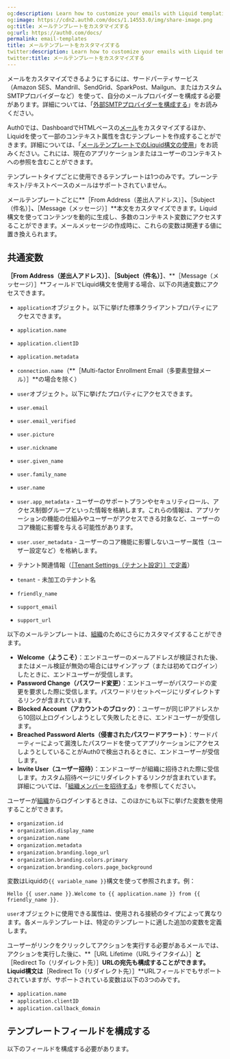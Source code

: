 ```yaml
---
og:description: Learn how to customize your emails with Liquid templating syntax.
og:image: https://cdn2.auth0.com/docs/1.14553.0/img/share-image.png
og:title: メールテンプレートをカスタマイズする
og:url: https://auth0.com/docs/
permalink: email-templates
title: メールテンプレートをカスタマイズする
twitter:description: Learn how to customize your emails with Liquid templating syntax.
twitter:title: メールテンプレートをカスタマイズする
---
```




メールをカスタマイズできるようにするには、サードパーティサービス（Amazon SES、Mandrill、SendGrid、SparkPost、Mailgun、またはカスタムSMTPプロバイダーなど）を使って、自分のメールプロバイダーを構成する必要があります。詳細については、「[外部SMTPプロバイダーを構成する](/brand-and-customize/email/smtp-email-providers)」をお読みください。

Auth0では、DashboardでHTMLベースの[メール](%24%7Bmanage_url%7D/#/emails)をカスタマイズするほか、Liquidを使って一部のコンテキスト属性を含むテンプレートを作成することができます。詳細については、「[メールテンプレートでのLiquid構文の使用](/brand-and-customize/email/use-liquid-syntax-in-email-templates)」をお読みください。これには、現在のアプリケーションまたはユーザーのコンテキストへの参照を含むことができます。

テンプレートタイプごとに使用できるテンプレートは1つのみです。プレーンテキスト/テキストベースのメールはサポートされていません。

メールテンプレートごとに**［From Address（差出人アドレス）］**、**［Subject（件名）］**、**［Message（メッセージ）］**本文をカスタマイズできます。Liquid構文を使ってコンテンツを動的に生成し、多数のコンテキスト変数にアクセスすることができます。メールメッセージの作成時に、これらの変数は関連する値に置き換えられます。



## 共通変数

**［From Address（差出人アドレス）］**、**［Subject（件名）］**、**［Message（メッセージ）］**フィールドでLiquid構文を使用する場合、以下の共通変数にアクセスできます。

* `application`オブジェクト。以下に挙げた標準クライアントプロパティにアクセスできます。

* `application.name`
* `application.clientID`
* `application.metadata`
* `connection.name`（**［Multi-factor Enrollment Email（多要素登録メール）］**の場合を除く）
* `user`オブジェクト。以下に挙げたプロパティにアクセスできます。

* `user.email`
* `user.email_verified`
* `user.picture`
* `user.nickname`
* `user.given_name`
* `user.family_name`
* `user.name`
* `user.app_metadata` - ユーザーのサポートプランやセキュリティロール、アクセス制御グループといった情報を格納します。これらの情報は、アプリケーションの機能の仕組みやユーザーがアクセスできる対象など、ユーザーのコア機能に影響を与える可能性があります。
* `user.user_metadata` - ユーザーのコア機能に影響しないユーザー属性（ユーザー設定など）を格納します。
* テナント関連情報（[［Tenant Settings（テナント設定）］で定義](%24%7Bmanage_url%7D/#/tenant)）

* `tenant` - 未加工のテナント名
* `friendly_name`
* `support_email`
* `support_url`



以下のメールテンプレートは、[組織](/organizations/organizations-overview)のためにさらにカスタマイズすることができます。

* **Welcome（ようこそ）**：エンドユーザーのメールアドレスが検証された後、またはメール検証が無効の場合にはサインアップ（または初めてログイン）したときに、エンドユーザーが受信します。
* **Password Change（パスワード変更）**：エンドユーザーがパスワードの変更を要求した際に受信します。パスワードリセットページにリダイレクトするリンクが含まれています。
* **Blocked Account（アカウントのブロック）**：ユーザーが同じIPアドレスから10回以上ログインしようとして失敗したときに、エンドユーザーが受信します。
* **Breached Password Alerts（侵害されたパスワードアラート）**：サードパーティーによって漏洩したパスワードを使ってアプリケーションにアクセスしようとしていることがAuth0で検出されるときに、エンドユーザーが受信します。
* **Invite User（ユーザー招待）**：エンドユーザーが組織に招待された際に受信します。カスタム招待ページにリダイレクトするリンクが含まれています。詳細については、「[組織メンバーを招待する](/organizations/invite-members)」を参照してください。

ユーザーが[組織](/organizations/organizations-overview)からログインするときは、このほかにも以下に挙げた変数を使用することができます。

* `organization.id`
* `organization.display_name`
* `organization.name`
* `organization.metadata`
* `organization.branding.logo_url`
* `organization.branding.colors.primary`
* `organization.branding.colors.page_background`

変数はLiquidの`{{ variable_name }}`構文を使って参照されます。例：

`Hello {{ user.name }}.Welcome to {{ application.name }} from {{ friendly_name }}.`

`user`オブジェクトに使用できる属性は、使用される接続のタイプによって異なります。各メールテンプレートは、特定のテンプレートに適した追加の変数を定義します。

ユーザーがリンクをクリックしてアクションを実行する必要があるメールでは、アクションを実行した後に、**［URL Lifetime（URLライフタイム）］**と**［Redirect To（リダイレクト先）］**URLの宛先も構成することができます。Liquid構文は**［Redirect To（リダイレクト先）］**URLフィールドでもサポートされていますが、サポートされている変数は以下の3つのみです。

* `application.name`
* `application.clientID`
* `application.callback_domain`

## テンプレートフィールドを構成する

以下のフィールドを構成する必要があります。
